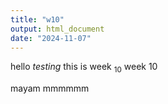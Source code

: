 ```yaml
---
title: "w10"
output: html_document
date: "2024-11-07"
---
```


hello *testing* this is week ~10~ week 10

mayam
mmmmmm
